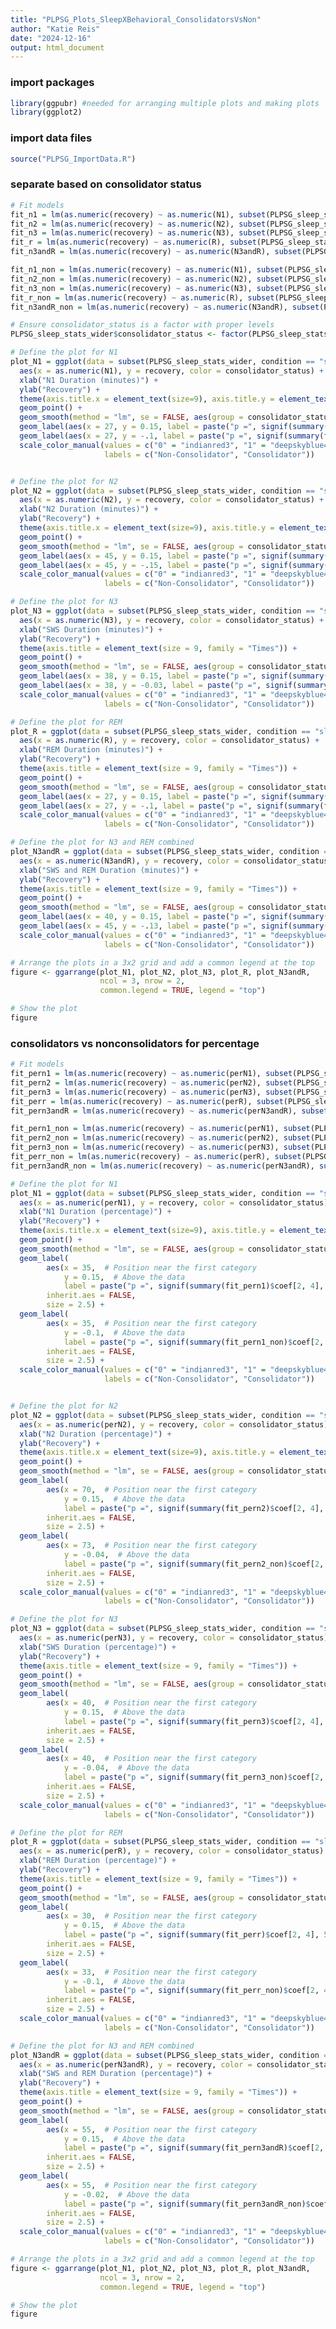 ```yaml
---
title: "PLPSG_Plots_SleepXBehavioral_ConsolidatorsVsNon"
author: "Katie Reis"
date: "2024-12-16"
output: html_document
---
```


### import packages
```r
library(ggpubr) #needed for arranging multiple plots and making plots 
library(ggplot2)
```

### import data files
```r
source("PLPSG_ImportData.R")
```


### separate based on consolidator status
```r
# Fit models
fit_n1 = lm(as.numeric(recovery) ~ as.numeric(N1), subset(PLPSG_sleep_stats_wider, condition == "sleep" & consolidator_status == 1))
fit_n2 = lm(as.numeric(recovery) ~ as.numeric(N2), subset(PLPSG_sleep_stats_wider, condition == "sleep" & consolidator_status == 1))
fit_n3 = lm(as.numeric(recovery) ~ as.numeric(N3), subset(PLPSG_sleep_stats_wider, condition == "sleep" & consolidator_status == 1))
fit_r = lm(as.numeric(recovery) ~ as.numeric(R), subset(PLPSG_sleep_stats_wider, condition == "sleep" & consolidator_status == 1))
fit_n3andR = lm(as.numeric(recovery) ~ as.numeric(N3andR), subset(PLPSG_sleep_stats_wider, condition == "sleep" & consolidator_status == 1))

fit_n1_non = lm(as.numeric(recovery) ~ as.numeric(N1), subset(PLPSG_sleep_stats_wider, condition == "sleep" & consolidator_status == 0))
fit_n2_non = lm(as.numeric(recovery) ~ as.numeric(N2), subset(PLPSG_sleep_stats_wider, condition == "sleep" & consolidator_status == 0))
fit_n3_non = lm(as.numeric(recovery) ~ as.numeric(N3), subset(PLPSG_sleep_stats_wider, condition == "sleep" & consolidator_status == 0))
fit_r_non = lm(as.numeric(recovery) ~ as.numeric(R), subset(PLPSG_sleep_stats_wider, condition == "sleep" & consolidator_status == 0))
fit_n3andR_non = lm(as.numeric(recovery) ~ as.numeric(N3andR), subset(PLPSG_sleep_stats_wider, condition == "sleep" & consolidator_status == 0))

# Ensure consolidator_status is a factor with proper levels
PLPSG_sleep_stats_wider$consolidator_status <- factor(PLPSG_sleep_stats_wider$consolidator_status)

# Define the plot for N1
plot_N1 = ggplot(data = subset(PLPSG_sleep_stats_wider, condition == "sleep")) + 
  aes(x = as.numeric(N1), y = recovery, color = consolidator_status) + 
  xlab("N1 Duration (minutes)") + 
  ylab("Recovery") + 
  theme(axis.title.x = element_text(size=9), axis.title.y = element_text(size=9)) +
  geom_point() + 
  geom_smooth(method = "lm", se = FALSE, aes(group = consolidator_status)) + # Grouping by consolidator_status
  geom_label(aes(x = 27, y = 0.15, label = paste("p =", signif(summary(fit_n1)$coef[2, 4], 5))), inherit.aes = FALSE, size = 2.5) +
  geom_label(aes(x = 27, y = -.1, label = paste("p =", signif(summary(fit_n1_non)$coef[2, 4], 5))), inherit.aes = FALSE, size = 2.5) +
  scale_color_manual(values = c("0" = "indianred3", "1" = "deepskyblue4"), 
                     labels = c("Non-Consolidator", "Consolidator"))


# Define the plot for N2
plot_N2 = ggplot(data = subset(PLPSG_sleep_stats_wider, condition == "sleep")) + 
  aes(x = as.numeric(N2), y = recovery, color = consolidator_status) + 
  xlab("N2 Duration (minutes)") + 
  ylab("Recovery") + 
  theme(axis.title.x = element_text(size=9), axis.title.y = element_text(size=9)) +
  geom_point() + 
  geom_smooth(method = "lm", se = FALSE, aes(group = consolidator_status)) + # Grouping by consolidator_status
  geom_label(aes(x = 45, y = 0.15, label = paste("p =", signif(summary(fit_n2)$coef[2, 4], 5))), inherit.aes = FALSE, size = 2.5) +
  geom_label(aes(x = 45, y = -.15, label = paste("p =", signif(summary(fit_n2_non)$coef[2, 4], 5))), inherit.aes = FALSE, size = 2.5) + 
  scale_color_manual(values = c("0" = "indianred3", "1" = "deepskyblue4"), 
                     labels = c("Non-Consolidator", "Consolidator"))

# Define the plot for N3
plot_N3 = ggplot(data = subset(PLPSG_sleep_stats_wider, condition == "sleep")) + 
  aes(x = as.numeric(N3), y = recovery, color = consolidator_status) + 
  xlab("SWS Duration (minutes)") + 
  ylab("Recovery") + 
  theme(axis.title = element_text(size = 9, family = "Times")) +
  geom_point() + 
  geom_smooth(method = "lm", se = FALSE, aes(group = consolidator_status)) + # Grouping by consolidator_status
  geom_label(aes(x = 38, y = 0.15, label = paste("p =", signif(summary(fit_n3)$coef[2, 4], 5))), inherit.aes = FALSE, size = 2.5) +
  geom_label(aes(x = 38, y = -0.03, label = paste("p =", signif(summary(fit_n3_non)$coef[2, 4], 5))), inherit.aes = FALSE, size = 2.5) + 
  scale_color_manual(values = c("0" = "indianred3", "1" = "deepskyblue4"), 
                     labels = c("Non-Consolidator", "Consolidator"))

# Define the plot for REM
plot_R = ggplot(data = subset(PLPSG_sleep_stats_wider, condition == "sleep")) + 
  aes(x = as.numeric(R), y = recovery, color = consolidator_status) + 
  xlab("REM Duration (minutes)") + 
  ylab("Recovery") + 
  theme(axis.title = element_text(size = 9, family = "Times")) +
  geom_point() + 
  geom_smooth(method = "lm", se = FALSE, aes(group = consolidator_status)) + # Grouping by consolidator_status 
  geom_label(aes(x = 27, y = 0.15, label = paste("p =", signif(summary(fit_r)$coef[2, 4], 5))), inherit.aes = FALSE, size = 2.5) +
  geom_label(aes(x = 27, y = -.1, label = paste("p =", signif(summary(fit_r_non)$coef[2, 4], 5))), inherit.aes = FALSE, size = 2.5) + 
  scale_color_manual(values = c("0" = "indianred3", "1" = "deepskyblue4"), 
                     labels = c("Non-Consolidator", "Consolidator"))

# Define the plot for N3 and REM combined
plot_N3andR = ggplot(data = subset(PLPSG_sleep_stats_wider, condition == "sleep")) + 
  aes(x = as.numeric(N3andR), y = recovery, color = consolidator_status) + 
  xlab("SWS and REM Duration (minutes)") + 
  ylab("Recovery") + 
  theme(axis.title = element_text(size = 9, family = "Times")) +
  geom_point() + 
  geom_smooth(method = "lm", se = FALSE, aes(group = consolidator_status)) + # Grouping by consolidator_status
  geom_label(aes(x = 40, y = 0.15, label = paste("p =", signif(summary(fit_n3andR)$coef[2, 4], 5))), inherit.aes = FALSE, size = 2.5) + 
  geom_label(aes(x = 45, y = -.13, label = paste("p =", signif(summary(fit_n3andR_non)$coef[2, 4], 5))), inherit.aes = FALSE, size = 2.5) +
  scale_color_manual(values = c("0" = "indianred3", "1" = "deepskyblue4"), 
                     labels = c("Non-Consolidator", "Consolidator"))

# Arrange the plots in a 3x2 grid and add a common legend at the top
figure <- ggarrange(plot_N1, plot_N2, plot_N3, plot_R, plot_N3andR,
                    ncol = 3, nrow = 2, 
                    common.legend = TRUE, legend = "top")

# Show the plot
figure
```




### consolidators vs nonconsolidators for percentage
```r
# Fit models
fit_pern1 = lm(as.numeric(recovery) ~ as.numeric(perN1), subset(PLPSG_sleep_stats_wider, condition == "sleep" & consolidator_status == 1))
fit_pern2 = lm(as.numeric(recovery) ~ as.numeric(perN2), subset(PLPSG_sleep_stats_wider, condition == "sleep" & consolidator_status == 1))
fit_pern3 = lm(as.numeric(recovery) ~ as.numeric(perN3), subset(PLPSG_sleep_stats_wider, condition == "sleep" & consolidator_status == 1))
fit_perr = lm(as.numeric(recovery) ~ as.numeric(perR), subset(PLPSG_sleep_stats_wider, condition == "sleep" & consolidator_status == 1))
fit_pern3andR = lm(as.numeric(recovery) ~ as.numeric(perN3andR), subset(PLPSG_sleep_stats_wider, condition == "sleep" & consolidator_status == 1))

fit_pern1_non = lm(as.numeric(recovery) ~ as.numeric(perN1), subset(PLPSG_sleep_stats_wider, condition == "sleep" & consolidator_status == 0))
fit_pern2_non = lm(as.numeric(recovery) ~ as.numeric(perN2), subset(PLPSG_sleep_stats_wider, condition == "sleep" & consolidator_status == 0))
fit_pern3_non = lm(as.numeric(recovery) ~ as.numeric(perN3), subset(PLPSG_sleep_stats_wider, condition == "sleep" & consolidator_status == 0))
fit_perr_non = lm(as.numeric(recovery) ~ as.numeric(perR), subset(PLPSG_sleep_stats_wider, condition == "sleep" & consolidator_status == 0))
fit_pern3andR_non = lm(as.numeric(recovery) ~ as.numeric(perN3andR), subset(PLPSG_sleep_stats_wider, condition == "sleep" & consolidator_status == 0))

# Define the plot for N1
plot_N1 = ggplot(data = subset(PLPSG_sleep_stats_wider, condition == "sleep")) + 
  aes(x = as.numeric(perN1), y = recovery, color = consolidator_status) + 
  xlab("N1 Duration (percentage)") + 
  ylab("Recovery") + 
  theme(axis.title.x = element_text(size=9), axis.title.y = element_text(size=9)) +
  geom_point() + 
  geom_smooth(method = "lm", se = FALSE, aes(group = consolidator_status)) + # Grouping by consolidator_status
  geom_label(
        aes(x = 35,  # Position near the first category
            y = 0.15,  # Above the data
            label = paste("p =", signif(summary(fit_pern1)$coef[2, 4], 5))),
        inherit.aes = FALSE,
        size = 2.5) +
  geom_label(
        aes(x = 35,  # Position near the first category
            y = -0.1,  # Above the data
            label = paste("p =", signif(summary(fit_pern1_non)$coef[2, 4], 5))),
        inherit.aes = FALSE,
        size = 2.5) +
  scale_color_manual(values = c("0" = "indianred3", "1" = "deepskyblue4"), 
                     labels = c("Non-Consolidator", "Consolidator"))


# Define the plot for N2
plot_N2 = ggplot(data = subset(PLPSG_sleep_stats_wider, condition == "sleep")) + 
  aes(x = as.numeric(perN2), y = recovery, color = consolidator_status) + 
  xlab("N2 Duration (percentage)") + 
  ylab("Recovery") + 
  theme(axis.title.x = element_text(size=9), axis.title.y = element_text(size=9)) +
  geom_point() + 
  geom_smooth(method = "lm", se = FALSE, aes(group = consolidator_status)) + # Grouping by consolidator_status
  geom_label(
        aes(x = 70,  # Position near the first category
            y = 0.15,  # Above the data
            label = paste("p =", signif(summary(fit_pern2)$coef[2, 4], 5))),
        inherit.aes = FALSE,
        size = 2.5) +
  geom_label(
        aes(x = 73,  # Position near the first category
            y = -0.04,  # Above the data
            label = paste("p =", signif(summary(fit_pern2_non)$coef[2, 4], 5))),
        inherit.aes = FALSE,
        size = 2.5) +
  scale_color_manual(values = c("0" = "indianred3", "1" = "deepskyblue4"), 
                     labels = c("Non-Consolidator", "Consolidator"))

# Define the plot for N3
plot_N3 = ggplot(data = subset(PLPSG_sleep_stats_wider, condition == "sleep")) + 
  aes(x = as.numeric(perN3), y = recovery, color = consolidator_status) + 
  xlab("SWS Duration (percentage)") + 
  ylab("Recovery") + 
  theme(axis.title = element_text(size = 9, family = "Times")) +
  geom_point() + 
  geom_smooth(method = "lm", se = FALSE, aes(group = consolidator_status)) + # Grouping by consolidator_status
  geom_label(
        aes(x = 40,  # Position near the first category
            y = 0.15,  # Above the data
            label = paste("p =", signif(summary(fit_pern3)$coef[2, 4], 5))),
        inherit.aes = FALSE,
        size = 2.5) +
  geom_label(
        aes(x = 40,  # Position near the first category
            y = -0.04,  # Above the data
            label = paste("p =", signif(summary(fit_pern3_non)$coef[2, 4], 5))),
        inherit.aes = FALSE,
        size = 2.5) +
  scale_color_manual(values = c("0" = "indianred3", "1" = "deepskyblue4"), 
                     labels = c("Non-Consolidator", "Consolidator"))

# Define the plot for REM
plot_R = ggplot(data = subset(PLPSG_sleep_stats_wider, condition == "sleep")) + 
  aes(x = as.numeric(perR), y = recovery, color = consolidator_status) + 
  xlab("REM Duration (percentage)") + 
  ylab("Recovery") + 
  theme(axis.title = element_text(size = 9, family = "Times")) +
  geom_point() + 
  geom_smooth(method = "lm", se = FALSE, aes(group = consolidator_status)) + # Grouping by consolidator_status 
  geom_label(
        aes(x = 30,  # Position near the first category
            y = 0.15,  # Above the data
            label = paste("p =", signif(summary(fit_perr)$coef[2, 4], 5))),
        inherit.aes = FALSE,
        size = 2.5) +
  geom_label(
        aes(x = 33,  # Position near the first category
            y = -0.1,  # Above the data
            label = paste("p =", signif(summary(fit_perr_non)$coef[2, 4], 5))),
        inherit.aes = FALSE,
        size = 2.5) +
  scale_color_manual(values = c("0" = "indianred3", "1" = "deepskyblue4"), 
                     labels = c("Non-Consolidator", "Consolidator"))

# Define the plot for N3 and REM combined
plot_N3andR = ggplot(data = subset(PLPSG_sleep_stats_wider, condition == "sleep")) + 
  aes(x = as.numeric(perN3andR), y = recovery, color = consolidator_status) + 
  xlab("SWS and REM Duration (percentage)") + 
  ylab("Recovery") + 
  theme(axis.title = element_text(size = 9, family = "Times")) +
  geom_point() + 
  geom_smooth(method = "lm", se = FALSE, aes(group = consolidator_status)) + # Grouping by consolidator_status
  geom_label(
        aes(x = 55,  # Position near the first category
            y = 0.15,  # Above the data
            label = paste("p =", signif(summary(fit_pern3andR)$coef[2, 4], 5))),
        inherit.aes = FALSE,
        size = 2.5) +
  geom_label(
        aes(x = 55,  # Position near the first category
            y = -0.02,  # Above the data
            label = paste("p =", signif(summary(fit_pern3andR_non)$coef[2, 4], 5))),
        inherit.aes = FALSE,
        size = 2.5) +
  scale_color_manual(values = c("0" = "indianred3", "1" = "deepskyblue4"), 
                     labels = c("Non-Consolidator", "Consolidator"))

# Arrange the plots in a 3x2 grid and add a common legend at the top
figure <- ggarrange(plot_N1, plot_N2, plot_N3, plot_R, plot_N3andR,
                    ncol = 3, nrow = 2, 
                    common.legend = TRUE, legend = "top")

# Show the plot
figure

```


